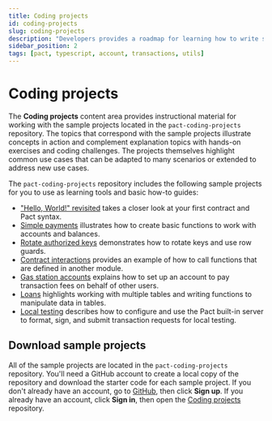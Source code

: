 ```yaml
---
title: Coding projects
id: coding-projects
slug: coding-projects
description: "Developers provides a roadmap for learning how to write smart contracts and frontend user interfaces for applications that run on the Kadena blockchain network."
sidebar_position: 2
tags: [pact, typescript, account, transactions, utils]
---
```


# Coding projects

The **Coding projects** content area provides instructional material for working with the sample projects located in the `pact-coding-projects` repository.
The topics that correspond with the sample projects illustrate concepts in action and complement explanation topics with hands-on exercises and coding challenges. 
The projects themselves highlight common use cases that can be adapted to many scenarios or extended to address new use cases.

The `pact-coding-projects` repository includes the following sample projects for you to use as learning tools and basic how-to guides:

- ["Hello, World!" revisited](/coding-projects/hello-world) takes a closer look at your first contract and Pact syntax.
- [Simple payments](/coding-projects/transfers) illustrates how to create basic functions to work with accounts and balances.
- [Rotate authorized keys](/coding-projects/rotate-auth) demonstrates how to rotate keys and use row guards.
- [Contract interactions](/coding-projects/contract-interactions) provides an example of how to call functions that are defined in another module.
- [Gas station accounts](/coding-projects/gas-station) explains how to set up an account to pay transaction fees on behalf of other users.
- [Loans](/coding-projects/loans) highlights working with multiple tables and writing functions to manipulate data in tables.
- [Local testing](/coding-projects/local-testing) describes how to configure and use the Pact built-in server to format, sign, and submit transaction requests for local testing.

## Download sample projects

All of the sample projects are located in the `pact-coding-projects` repository.
You'll need a GitHub account to create a local copy of the repository and download the starter code for each sample project.
If you don't already have an account, go to [GitHub](https://github.com/), then click **Sign up**.
If you already have an account, click **Sign in**, then open the [Coding projects](https://github.com/kadena-docs/pact-coding-projects) repository.
